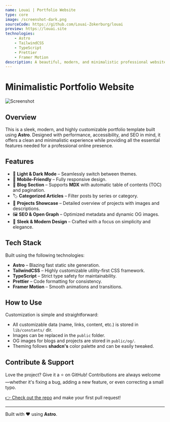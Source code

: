 ```yaml
---
name: Louai | Portfolio Website
type: core
image: /screenshot-dark.png
sourceCode: https://github.com/Louai-Zokerburg/louai
preview: https://louai.site
technologies:
    - Astro
    - TailwindCSS
    - TypeScript
    - Prettier
    - Framer Motion
description: A beautiful, modern, and minimalistic professional website built with accessibility and SEO in mind.
---
```


# Minimalistic Portfolio Website

![Screenshot](/screenshot-dark.png)

## Overview

This is a sleek, modern, and highly customizable portfolio template built using **Astro**. Designed with performance, accessibility, and SEO in mind, it offers a clean and minimalistic experience while providing all the essential features needed for a professional online presence.

## Features

- 🌙 **Light & Dark Mode** – Seamlessly switch between themes.
- 📱 **Mobile-Friendly** – Fully responsive design.
- 📖 **Blog Section** – Supports **MDX** with automatic table of contents (TOC) and pagination.
- 🏷️ **Categorized Articles** – Filter posts by series or category.
- 🚀 **Projects Showcase** – Detailed overview of projects with images and descriptions.
- 🖼️ **SEO & Open Graph** – Optimized metadata and dynamic OG images.
- 🎨 **Sleek & Modern Design** – Crafted with a focus on simplicity and elegance.

## Tech Stack

Built using the following technologies:

- **Astro** – Blazing fast static site generation.
- **TailwindCSS** – Highly customizable utility-first CSS framework.
- **TypeScript** – Strict type safety for maintainability.
- **Prettier** – Code formatting for consistency.
- **Framer Motion** – Smooth animations and transitions.

## How to Use

Customization is simple and straightforward:

- All customizable data (name, links, content, etc.) is stored in `lib/constants/` dir.
- Images can be replaced in the `public` folder.
- OG images for blogs and projects are stored in `public/og/`.
- Theming follows **shadcn's** color palette and can be easily tweaked.

## Contribute & Support

Love the project? Give it a ⭐ on GitHub! Contributions are always welcome—whether it's fixing a bug, adding a new feature, or even correcting a small typo.

[👉 Check out the repo](https://github.com/Louai-Zokerburg/louai) and make your first pull request!

---

Built with ❤️ using **Astro**.
